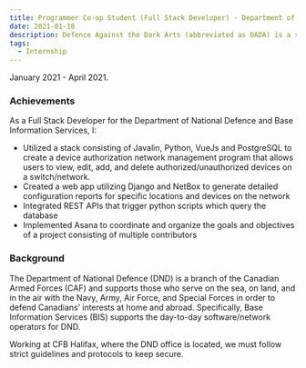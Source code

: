 ```yaml
---
title: Programmer Co-op Student (Full Stack Developer) - Department of National Defence
date: 2021-01-18
description: Defence Against the Dark Arts (abbreviated as DADA) is a subject taught at Hogwarts School of Witchcraft and Wizardry and Ilvermorny School of Witchcraft and Wizardry. In this class, students study and learn how to defend themselves against all aspects of the Dark Arts, including dark creatures, curses, hexes and jinxes (dark charms), and duelling.
tags:
  - Internship
---
```


January 2021 - April 2021.

### Achievements

As a Full Stack Developer for the Department of National Defence and Base Information Services, I:

- Utilized a stack consisting of Javalin, Python, VueJs and PostgreSQL to create a device authorization network management program that allows users to view, edit, add, and delete authorized/unauthorized devices on a switch/network.
- Created a web app utilizing Django and NetBox to generate detailed configuration reports for specific locations and devices on the network
- Integrated REST APIs that trigger python scripts which query the database
- Implemented Asana to coordinate and organize the goals and objectives of a project consisting of multiple contributors

### Background

The Department of National Defence (DND) is a branch of the Canadian Armed Forces (CAF) and supports those who serve on the sea, on land, and in the air with the Navy, Army, Air Force, and Special Forces in order to defend Canadians’ interests at home and abroad.
Specifically, Base Information Services (BIS) supports the day-to-day software/network operators for DND.

Working at CFB Halifax, where the DND office is located, we must follow strict guidelines and protocols to keep secure.
